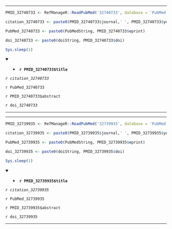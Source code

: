 

---

```r

PMID_32740733 <- RefManageR::ReadPubMed('32740733', database = 'PubMed')

citation_32740733 <- paste0(PMID_32740733$journal,' ', PMID_32740733$year, ' ', PMID_32740733$month,';', PMID_32740733$volume,'(', PMID_32740733$number,'):', PMID_32740733$pages)

PubMed_32740733 <- paste0(PubMedString, PMID_32740733$eprint)

doi_32740733 <- paste0(doiString, PMID_32740733$doi)

Sys.sleep(1)

```

<details open> <summary>
- **`r PMID_32740733$title`**
</summary> 

*`r citation_32740733`*

`r PubMed_32740733`

`r PMID_32740733$abstract`

`r doi_32740733`

</details>

---




---

```r

PMID_32739935 <- RefManageR::ReadPubMed('32739935', database = 'PubMed')

citation_32739935 <- paste0(PMID_32739935$journal,' ', PMID_32739935$year, ' ', PMID_32739935$month,';', PMID_32739935$volume,'(', PMID_32739935$number,'):', PMID_32739935$pages)

PubMed_32739935 <- paste0(PubMedString, PMID_32739935$eprint)

doi_32739935 <- paste0(doiString, PMID_32739935$doi)

Sys.sleep(1)

```

<details open> <summary>
- **`r PMID_32739935$title`**
</summary> 

*`r citation_32739935`*

`r PubMed_32739935`

`r PMID_32739935$abstract`

`r doi_32739935`

</details>

---


